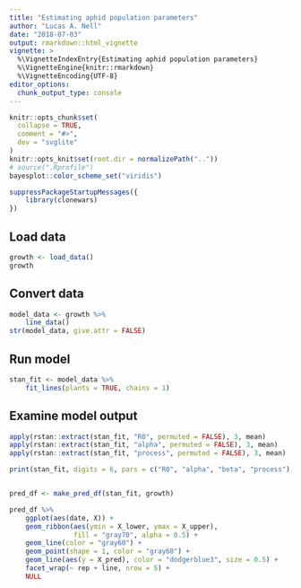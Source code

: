 ```yaml
---
title: "Estimating aphid population parameters"
author: "Lucas A. Nell"
date: "2018-07-03"
output: rmarkdown::html_vignette
vignette: >
  %\VignetteIndexEntry{Estimating aphid population parameters}
  %\VignetteEngine{knitr::rmarkdown}
  %\VignetteEncoding{UTF-8}
editor_options: 
  chunk_output_type: console
---
```


```r
knitr::opts_chunk$set(
  collapse = TRUE,
  comment = "#>",
  dev = "svglite"
)
knitr::opts_knit$set(root.dir = normalizePath(".."))
# source(".Rprofile")
bayesplot::color_scheme_set("viridis")
```

```r
suppressPackageStartupMessages({
    library(clonewars)
})
```

## Load data

```r
growth <- load_data()
growth
```

## Convert data

```r
model_data <- growth %>% 
    line_data()
str(model_data, give.attr = FALSE)
```


## Run model

```r
stan_fit <- model_data %>% 
    fit_lines(plants = TRUE, chains = 1)
```


## Examine model output

```r
apply(rstan::extract(stan_fit, "R0", permuted = FALSE), 3, mean)
apply(rstan::extract(stan_fit, "alpha", permuted = FALSE), 3, mean)
apply(rstan::extract(stan_fit, "process", permuted = FALSE), 3, mean)

print(stan_fit, digits = 6, pars = c("R0", "alpha", "beta", "process"), probs = c())


pred_df <- make_pred_df(stan_fit, growth)

pred_df %>% 
    ggplot(aes(date, X)) +
    geom_ribbon(aes(ymin = X_lower, ymax = X_upper),
                fill = "gray70", alpha = 0.5) +
    geom_line(color = "gray60") +
    geom_point(shape = 1, color = "gray60") +
    geom_line(aes(y = X_pred), color = "dodgerblue3", size = 0.5) +
    facet_wrap(~ rep + line, nrow = 5) +
    NULL



```


